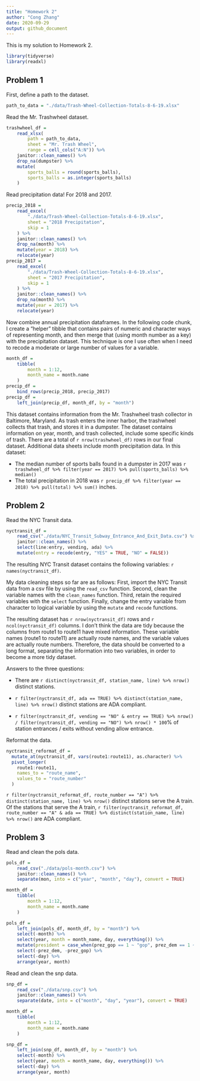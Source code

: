 ```yaml
---
title: "Homework 2"
author: "Cong Zhang"
date: 2020-09-29
output: github_document
---
```


This is my solution to Homework 2.

```r
library(tidyverse)
library(readxl)
```


## Problem 1

First, define a path to the dataset. 

```r
path_to_data = "./data/Trash-Wheel-Collection-Totals-8-6-19.xlsx"
```


Read the Mr. Trashwheel dataset. 

```r
trashwheel_df = 
	read_xlsx(
		path = path_to_data,
		sheet = "Mr. Trash Wheel",
		range = cell_cols("A:N")) %>% 
	janitor::clean_names() %>% 
	drop_na(dumpster) %>% 
	mutate(
		sports_balls = round(sports_balls),
		sports_balls = as.integer(sports_balls)
	)
```

Read precipitation data! For 2018 and 2017. 

```r
precip_2018 = 
	read_excel(
		"./data/Trash-Wheel-Collection-Totals-8-6-19.xlsx",
		sheet = "2018 Precipitation",
		skip = 1
	) %>% 
	janitor::clean_names() %>% 
	drop_na(month) %>% 
	mutate(year = 2018) %>% 
	relocate(year)
precip_2017 = 
	read_excel(
		"./data/Trash-Wheel-Collection-Totals-8-6-19.xlsx",
		sheet = "2017 Precipitation",
		skip = 1
	) %>% 
	janitor::clean_names() %>% 
	drop_na(month) %>% 
	mutate(year = 2017) %>% 
	relocate(year)
```

Now combine annual precipitation dataframes. In the following code chunk, I create a "helper" tibble that contains pairs of numeric and character ways of representing month, and then merge that (using month number as a key) with the precipitation dataset. This technique is one I use often when I need to recode a moderate or large number of values for a variable. 

```r
month_df = 
	tibble(
		month = 1:12,
		month_name = month.name
	)
precip_df = 
	bind_rows(precip_2018, precip_2017)
precip_df =
	left_join(precip_df, month_df, by = "month")
```

This dataset contains information from the Mr. Trashwheel trash collector in Baltimore, Maryland. As trash enters the inner harbor, the trashwheel collects that trash, and stores it in a dumpster. The dataset contains information on year, month, and trash collected, include some specific kinds of trash. There are a total of `r nrow(trashwheel_df)` rows in our final dataset. Additional data sheets include month precipitation data. In this dataset:

* The median number of sports balls found in a dumpster in 2017 was `r trashwheel_df %>% filter(year == 2017) %>% pull(sports_balls) %>% median()`
* The total precipitation in 2018 was `r precip_df %>% filter(year == 2018) %>% pull(total) %>% sum()` inches.


## Problem 2

Read the NYC Transit data. 

```r
nyctransit_df = 
	read_csv("./data/NYC_Transit_Subway_Entrance_And_Exit_Data.csv") %>% 
	janitor::clean_names() %>% 
	select(line:entry, vending, ada) %>% 
	mutate(entry = recode(entry, "YES" = TRUE, "NO" = FALSE))
```

The resulting NYC Transit dataset contains the following variables: `r names(nyctransit_df)`.

My data cleaning steps so far are as follows: First, import the NYC Transit data from a csv file by using the `read_csv` function. Second, clean the variable names with the `clean_names` function. Third, retain the required variables with the `select` function. Finally, change the entry variable from character to logical variable by using the `mutate` and `recode` functions.

The resulting dataset has `r nrow(nyctransit_df)` rows and `r ncol(nyctransit_df)` columns. I don't  think the data are tidy because the columns from route1 to route11 have mixed information. These variable names (route1 to route11) are actually route names, and the variable values are actually route numbers. Therefore, the data should be converted to a long format, separating the information into two variables, in order to become a more tidy dataset.


Answers to the three questions:

* There are `r distinct(nyctransit_df, station_name, line) %>% nrow()` distinct stations.

* `r filter(nyctransit_df, ada == TRUE) %>% distinct(station_name, line) %>% nrow()` distinct stations are ADA compliant.

* `r filter(nyctransit_df, vending == "NO" & entry == TRUE) %>% nrow() / filter(nyctransit_df, vending == "NO") %>% nrow() * 100`% of station entrances / exits without vending allow entrance.


Reformat the data.

```r
nyctransit_reformat_df =
  mutate_at(nyctransit_df, vars(route1:route11), as.character) %>% 
  pivot_longer(
    route1:route11,
    names_to = "route_name",
    values_to = "route_number"
  )
```

`r filter(nyctransit_reformat_df, route_number == "A") %>% distinct(station_name, line) %>% nrow()` distinct stations serve the A train. Of the stations that serve the A train, `r filter(nyctransit_reformat_df, route_number == "A" & ada == TRUE) %>% distinct(station_name, line) %>% nrow()` are ADA compliant.


## Problem 3

Read and clean the pols data. 

```r
pols_df = 
	read_csv("./data/pols-month.csv") %>% 
	janitor::clean_names() %>% 
	separate(mon, into = c("year", "month", "day"), convert = TRUE)  

month_df = 
	tibble(
		month = 1:12,
		month_name = month.name
	)

pols_df =
	left_join(pols_df, month_df, by = "month") %>% 
	select(-month) %>% 
	select(year, month = month_name, day, everything()) %>% 
	mutate(president = case_when(prez_gop == 1 ~ "gop", prez_dem == 1 ~ "dem")) %>% 
	select(-prez_dem, -prez_gop) %>% 
	select(-day) %>% 
	arrange(year, month)
```


Read and clean the snp data. 

```r
snp_df = 
	read_csv("./data/snp.csv") %>% 
	janitor::clean_names() %>% 
	separate(date, into = c("month", "day", "year"), convert = TRUE)  

month_df = 
	tibble(
		month = 1:12,
		month_name = month.name
	)

snp_df =
	left_join(snp_df, month_df, by = "month") %>% 
	select(-month) %>% 
	select(year, month = month_name, day, everything()) %>% 
	select(-day) %>% 
	arrange(year, month)
```


